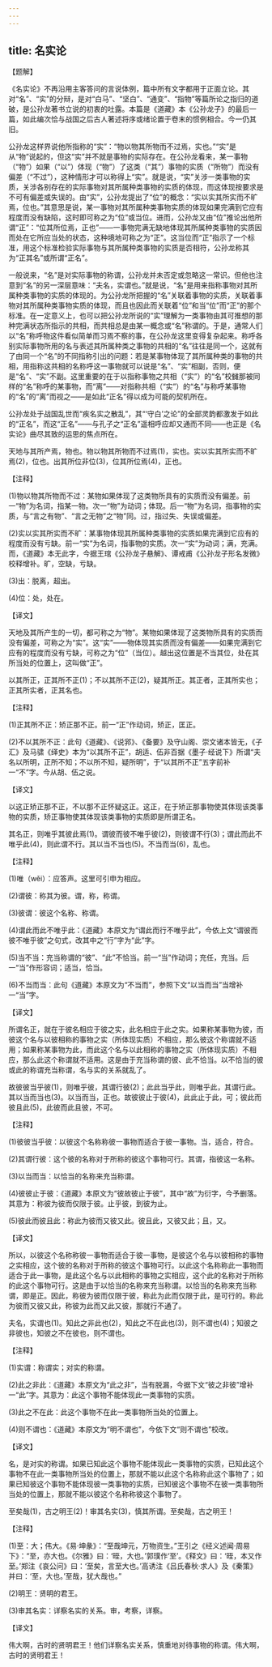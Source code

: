 ```yaml
---
---
---
```

title: 名实论
---




【题解】



《名实论》不再沿用主客答问的言说体例，篇中所有文字都用于正面立论。其对“名”、“实”的分辩，是对“白马”、“坚白”、“通变”、“指物”等篇所论之指归的道破，是公孙龙著书立说的初衷的吐露。本篇是《道藏》本《公孙龙子》的最后一篇，如此编次恰与战国之后古人著述将序或绪论置于卷末的惯例相合。今一仍其旧。

公孙龙这样界说他所指称的“实”：“物以物其所物而不过焉，实也。”“实”是从“物”说起的，但这“实”并不就是事物的实际存在。在公孙龙看来，某一事物（“物”）如果（“以”）体现（“物”）了这类（“其”）事物的实质（“所物”）而没有偏差（“不过”），这种情形才可以称得上“实”。就是说，“实”关涉一类事物的实质，关涉各别存在的实际事物对其所属种类事物的实质的体现，而这体现按要求是不可有偏差或失误的。由“实”，公孙龙提出了“位”的概念：“实以实其所实而不旷焉，位也。”其意思是说，某一事物对其所属种类事物实质的体现如果完满到它应有程度而没有缺陷，这时即可称之为“位”或当位。进而，公孙龙又由“位”推论出他所谓“正”：“位其所位焉，正也”——一事物完满无缺地体现其所属种类事物的实质因而处在它所应当处的状态，这种境地可称之为“正”。这当位而“正”指示了一个标准，用这个标准检验实际事物与其所属种类事物的实质是否相符，公孙龙称其为“正其名”或所谓“正名”。

一般说来，“名”是对实际事物的称谓，公孙龙并未否定或忽略这一常识。但他也注意到“名”的另一深层意味：“夫名，实谓也。”就是说，“名”是用来指称事物对其所属种类事物的实质的体现的。为公孙龙所把握的“名”关联着事物的实质，关联着事物对其所属种类事物实质的体现，而且也因此而关联着“位”和当“位”而“正”的那个标准。在一定意义上，也可以把公孙龙所说的“实”理解为一类事物由其可推想的那种完满状态所指示的共相，而共相总是由某一概念或“名”称谓的。于是，通常人们以“名”称呼物这件看似简单而习焉不察的事，在公孙龙这里变得复杂起来。称呼各别实际事物所用的名与表述其所属种类之事物的共相的“名”往往是同一个，这就有了由同一个“名”的不同指称引出的问题：若是某事物体现了其所属种类的事物的共相，用指称这共相的名称呼这一事物就可以说是“名”、“实”相副，否则，便是“名”、“实”不副。这里重要的在于以指称事物之共相（“实”）的“名”校雠那被同样的“名”称呼的某事物，而“离”——对指称共相（“实”）的“名”与称呼某事物的“名”的“离”而视之——是如此“正名”得以成为可能的契机所在。

公孙龙处于战国乱世而“疾名实之散乱”，其“‘守白’之论”的全部灵韵都激发于如此的“正名”，而这“正名”——与孔子之“正名”遥相呼应却又通而不同——也正是《名实论》曲尽其致的运思的焦点所在。





天地与其所产焉，物也。物以物其所物而不过焉(1)，实也。实以实其所实而不旷焉(2)，位也。出其所位非位(3)，位其所位焉(4)，正也。

【注释】

(1)物以物其所物而不过：某物如果体现了这类物所具有的实质而没有偏差。前一“物”为名词，指某一物。次一“物”为动词；体现。后一“物”为名词，指事物的实质，与“言之有物”、“言之无物”之“物”同。过，指过失、失误或偏差。

(2)实以实其所实而不旷：某事物体现其所属种类事物的实质如果完满到它应有的程度而没有亏缺。前一“实”为名词，指事物的实质。次一“实”为动词；满，充满。而，《道藏》本无此字，今据王琯《公孙龙子悬解》、谭戒甫《公孙龙子形名发微》校释增补。旷，空缺，亏缺。

(3)出：脱离，超出。

(4)位：处，处在。

【译文】

天地及其所产生的一切，都可称之为“物”。某物如果体现了这类物所具有的实质而没有偏差，可称之为“实”。这“实”——物体现其实质而没有偏差——如果完满到它应有的程度而没有亏缺，可称之为“位”（当位）。越出这位置是不当其位，处在其所当处的位置上，这叫做“正”。




以其所正，正其所不正(1)；不以其所不正(2)，疑其所正。其正者，正其所实也；正其所实者，正其名也。

【注释】

(1)正其所不正：矫正那不正。前一“正”作动词，矫正，匡正。

(2)不以其所不正：此句《道藏》、《说郛》、《备要》及守山阁、崇文诸本皆无，《子汇》及马骕《绎史》本为“以其所不正”，胡适、伍非百据《墨子·经说下》所谓“夫名以所明，正所不知；不以所不知，疑所明”，于“以其所不正”五字前补一“不”字。今从胡、伍之说。

【译文】

以这正矫正那不正，不以那不正怀疑这正。这正，在于矫正那事物使其体现该类事物的实质，矫正事物使其体现该类事物的实质即是所谓正名。




其名正，则唯乎其彼此焉(1)。谓彼而彼不唯乎彼(2)，则彼谓不行(3)；谓此而此不唯乎此(4)，则此谓不行。其以当不当也(5)。不当而当(6)，乱也。

【注释】

(1)唯（wěi）：应答声。这里可引申为相应。

(2)谓彼：称其为彼。谓，称，称谓。

(3)彼谓：彼这个名称、称谓。

(4)谓此而此不唯乎此：《道藏》本原文为“谓此而行不唯乎此”，今依上文“谓彼而彼不唯乎彼”之句式，改其中之“行”字为“此”字。

(5)当不当：充当称谓的“彼”、“此”不恰当。前一“当”作动词；充任，充当。后一“当”作形容词；适当，恰当。

(6)不当而当：此句《道藏》本原文为“不当而”，参照下文“以当而当”当增补一“当”字。

【译文】

所谓名正，就在于彼名相应于彼之实，此名相应于此之实。如果称某事物为彼，而彼这个名与以彼相称的事物之实（所体现实质）不相应，那么彼这个称谓就不适用；如果称某事物为此，而此这个名与以此相称的事物之实（所体现实质）不相应，那么此这个称谓就不适用。这是由于充当称谓的彼、此不恰当。以不恰当的彼或此的称谓充当称谓，名与实的关系就乱了。




故彼彼当乎彼(1)，则唯乎彼，其谓行彼(2)；此此当乎此，则唯乎此，其谓行此。其以当而当也(3)。以当而当，正也。故彼彼止于彼(4)，此此止于此，可；彼此而彼且此(5)，此彼而此且彼，不可。

【注释】

(1)彼彼当乎彼：以彼这个名称称彼一事物而适合于彼一事物。当，适合，符合。

(2)其谓行彼：这个彼的名称对于所称的彼这个事物可行。其谓，指彼这一名称。

(3)以当而当：以恰当的名称来充当称谓。

(4)彼彼止于彼：《道藏》本原文为“彼故彼止于彼”，其中“故”为衍字，今予删落。其意为：称彼为彼而仅限于彼。止乎彼，到彼为止。

(5)彼此而彼且此：称此为彼而又彼又此。彼且此，又彼又此；且，又。

【译文】

所以，以彼这个名称称彼一事物而适合于彼一事物，是彼这个名与以彼相称的事物之实相应，这个彼的名称对于所称的彼这个事物可行。以此这个名称称此一事物而适合于此一事物，是此这个名与以此相称的事物之实相应，这个此的名称对于所称的此这个事物可行。这是由于以恰当的名称来充当称谓。以恰当的名称来充当称谓，即是正。因此，称彼为彼而仅限于彼，称此为此而仅限于此，是可行的。称此为彼而又彼又此，称彼为此而又此又彼，那就行不通了。




夫名，实谓也(1)。知此之非此也(2)，知此之不在此也(3)，则不谓也(4)；知彼之非彼也，知彼之不在彼也，则不谓也。

【注释】

(1)实谓：称谓实；对实的称谓。

(2)此之非此：《道藏》本原文为“此之非”，当有脱漏，今据下文“彼之非彼”增补一“此”字。其意为：此这个事物不能体现此一类事物的实质。

(3)此之不在此：此这个事物不在此一类事物所当处的位置上。

(4)则不谓也：《道藏》本原文为“明不谓也”，今依下文“则不谓也”校改。

【译文】

名，是对实的称谓。如果已知此这个事物不能体现此一类事物的实质，已知此这个事物不在此一类事物所当处的位置上，那就不能以此这个名称称此这个事物了；如果已知彼这个事物不能体现彼一类事物的实质，已知彼这个事物不在彼一类事物所当处的位置上，那就不能以彼这个名称称彼这个事物了。




至矣哉(1)，古之明王(2)！审其名实(3)，慎其所谓。至矣哉，古之明王！

【注释】

(1)至：大；伟大。《易·坤彖》：“至哉坤元，万物资生。”王引之《经义述闻·周易下》：“至，亦大也。《尔雅》曰：‘晊，大也。’郭璞作‘至’。《释文》曰：‘晊，本又作至。’郑注《哀公问》曰：‘至矣，言至大也。’高诱注《吕氏春秋·求人》及《秦策》并曰：‘至，大也。’至哉，犹大哉也。”

(2)明王：贤明的君王。

(3)审其名实：详察名实的关系。审，考察，详察。

【译文】

伟大啊，古时的贤明君王！他们详察名实关系，慎重地对待事物的称谓。伟大啊，古时的贤明君王！